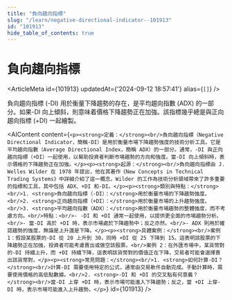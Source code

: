 ```yaml
---
title: "負向趨向指標"
slug: "/learn/negative-directional-indicator--101913"
id: "101913"
hide_table_of_contents: true
---
```



# 負向趨向指標

<ArticleMeta id={101913} updatedAt={'2024-09-12 18:57:41'} alias={`[]`} />
<div className='border-solid border-b border-t-0 my-4 border-[var(--ifm-color-gray-300)]' />

負向趨向指標 (-DI) 用於衡量下降趨勢的存在，是平均趨向指數 (ADX) 的一部分。如果-DI 向上傾斜，則意味着價格下降趨勢正在加強。該指標幾乎總是與正向趨向指標 (+DI) 一起繪製。

<AIContent content={`<p><strong>定義：</strong><br/>負向趨向指標（Negative Directional Indicator，簡稱-DI）是用於衡量市場下降趨勢強度的技術分析工具。它是平均趨向指數（Average Directional Index，簡稱 ADX）的一部分。通常，-DI 與正向趨向指標（+DI）一起使用，以幫助投資者判斷市場趨勢的方向和強度。當-DI 向上傾斜時，表示價格的下降趨勢正在加強。</p><p><strong>起源：</strong><br/>負向趨向指標由 J. Welles Wilder 在 1978 年提出，他在其著作《New Concepts in Technical Trading Systems》中詳細介紹了這一概念。Wilder 的工作為技術分析領域帶來了許多重要的指標和工具，其中包括 ADX、+DI 和-DI。</p><p><strong>類別與特點：</strong><br/>1. <strong>負向趨向指標（-DI）：</strong>用於衡量市場的下降趨勢強度。<br/>2. <strong>正向趨向指標（+DI）：</strong>用於衡量市場的上升趨勢強度。<br/>3. <strong>平均趨向指數（ADX）：</strong>用於衡量市場趨勢的整體強度，而不考慮方向。<br/>特點：<br/>- -DI 和 +DI 通常一起使用，以提供更全面的市場趨勢分析。<br/>- 當-DI 高於 +DI 時，表示市場處於下降趨勢中；反之亦然。<br/>- ADX 則用於確認趨勢的強度，無論是上升還是下降。</p><p><strong>具體案例：</strong><br/>案例 1：假設某股票的-DI 從 20 上升到 30，同時 +DI 從 25 下降到 15。這表明該股票的下降趨勢正在加強，投資者可能考慮賣出或做空該股票。<br/>案例 2：在外匯市場中，某貨幣對的-DI 持續上升，而 +DI 持續下降，這表明該貨幣對的價值正在下降，交易者可能會選擇賣出該貨幣對。</p><p><strong>常見問題：</strong><br/>1. <strong>如何計算-DI？</strong><br/>計算-DI 需要使用特定的公式，通常由交易軟件自動完成。手動計算時，需要使用價格的高低點數據。<br/>2. <strong>-DI 和 +DI 的交叉點有何意義？</strong><br/>當-DI 上穿 +DI 時，表示市場可能進入下降趨勢；反之，當 +DI 上穿-DI 時，表示市場可能進入上升趨勢。</p>`} id={101913} />
